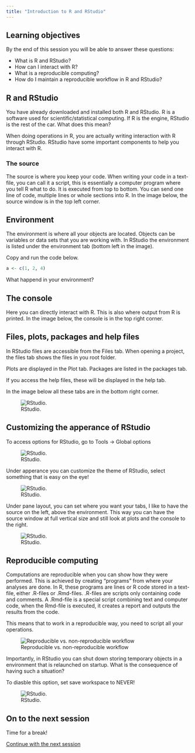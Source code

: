 ```yaml
---
title: "Introduction to R and RStudio"
---
```


## Learning objectives

By the end of this session you will be able to answer these questions:

- What is R and RStudio?
- How can I interact with R?
- What is a reproducible computing?
- How do I maintain a reproducible workflow in R and RStudio?


## R and RStudio

You have already downloaded and installed both R and RStudio. R is a software used for scientific/statistical computing. If R is the engine, RStudio is the rest of the car. What does this mean?

When doing operations in R, you are actually writing interaction with R through RStudio. RStudio have some important components to help you interact with R.

### The source

The source is where you keep your code. When writing your code in a text-file, you can call it a script, this is essentially a computer program where you tell R what to do. It is executed from top to bottom. You can send one line of code, multiple lines or whole sections into R. In the image below, the source window is in the top left corner.

## Environment

The environment is where all your objects are located. Objects can be variables or data sets that you are working with. In RStudio the environment is listed under the environment tab (bottom left in the image).

Copy and run the code below.


```r

a <- c(1, 2, 4)

```

What happend in your environment?

## The console

Here you can directly interact with R. This is also where output from R is printed. In the image below, the console is in the top right corner.

## Files, plots, packages and help files

In RStudio files are accessible from the Files tab. When opening a project, the files tab shows the files in you root folder. 

Plots are displayed in the Plot tab. Packages are listed in the packages tab.

If you access the help files, these will be displayed in the help tab. 

In the image below all these tabs are in the bottom right corner.


![RStudio.](./img/rstudio_blank.png)


## Customizing the apperance of RStudio

To access options for RStudio, go to Tools -> Global options

![RStudio.](./img/rstudio_options1.png)

Under apperance you can customize the theme of RStudio, select something that is easy on the eye!

![RStudio.](./img/rstudio_options2.png)

Under pane layout, you can set where you want your tabs, I like to have the source on the left, above the environment. This way you can have the source window at full vertical size and still look at plots and the console to the right.

![RStudio.](./img/rstudio_options3.png)

## Reproducible computing

Computations are reproducible when you can show how they were performed. This is achieved by creating "programs" from where your analyses are done. In R, these programs are lines or R code stored in a text-file, either .R-files or .Rmd-files. .R-files are scripts only containing code and comments. A .Rmd-file is a special script combining text and computer code, when the Rmd-file is executed, it creates a report and outputs the results from the code.

This means that to work in a reproducible way, you need to script all your operations. 

![Reproducible vs. non-reproducible workflow](./img/reproducible_workflow.png)

Importantly, in RStudio you can shut down storing temporary objects in a environment that is relaunched on startup. What is the consequence of having such a situation?

To diasble this option, set save workspace to NEVER!

![RStudio.](./img/rstudio_options4.png)


## On to the next session

Time for a break!

[Continue with the next session](./introduction_2.html)






